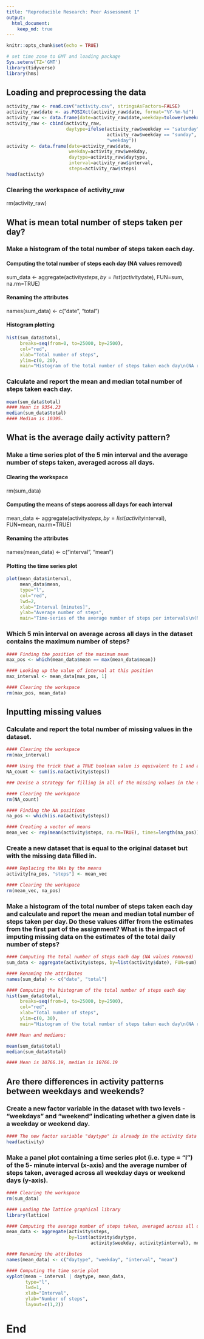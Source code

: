 ```yaml
---
title: "Reproducible Research: Peer Assessment 1"
output: 
  html_document:
    keep_md: true
---
```


```r
knitr::opts_chunk$set(echo = TRUE)
```

```r
# set time zone to GMT and loading package
Sys.setenv(TZ='GMT')
library(tidyverse)
library(hms)
```




## Loading and preprocessing the data

```r
activity_raw <- read.csv("activity.csv", stringsAsFactors=FALSE)
activity_raw$date <- as.POSIXct(activity_raw$date, format="%Y-%m-%d")
activity_raw <- data.frame(date=activity_raw$date,weekday=tolower(weekdays(activity_raw$date)), steps=activity_raw$steps,interval=activity_raw$interval)
activity_raw <- cbind(activity_raw, 
                      daytype=ifelse(activity_raw$weekday == "saturday" | 
                                     activity_raw$weekday == "sunday", "weekend", 
                                     "weekday"))
activity <- data.frame(date=activity_raw$date, 
                       weekday=activity_raw$weekday, 
                       daytype=activity_raw$daytype, 
                       interval=activity_raw$interval,
                       steps=activity_raw$steps)
head(activity)
```


### Clearing the workspace of activity_raw

rm(activity_raw)


## What is mean total number of steps taken per day?

### Make a histogram of the total number of steps taken each day.

#### Computing the total number of steps each day (NA values removed)
sum_data <- aggregate(activity$steps, by=list(activity$date), FUN=sum, na.rm=TRUE)

#### Renaming the attributes
names(sum_data) <- c("date", "total")

#### Histogram plotting

```r
hist(sum_data$total, 
     breaks=seq(from=0, to=25000, by=2500),
     col="red", 
     xlab="Total number of steps", 
     ylim=c(0, 20), 
     main="Histogram of the total number of steps taken each day\n(NA removed)")
```

### Calculate and report the mean and median total number of steps taken each day.

```r
mean(sum_data$total)
#### Mean is 9354.23
median(sum_data$total)
#### Median is 10395.
```



## What is the average daily activity pattern?

### Make a time series plot of the 5 min interval and the average number of steps taken, averaged across all days.

#### Clearing the workspace
rm(sum_data)

#### Computing the means of steps accross all days for each interval
mean_data <- aggregate(activity$steps, 
                       by=list(activity$interval), 
                       FUN=mean, 
                       na.rm=TRUE)

#### Renaming the attributes
names(mean_data) <- c("interval", "mean")

#### Plotting the time series plot
```r
plot(mean_data$interval, 
     mean_data$mean, 
     type="l", 
     col="red", 
     lwd=2, 
     xlab="Interval [minutes]", 
     ylab="Average number of steps", 
     main="Time-series of the average number of steps per intervals\n(NA removed)")
```
     

### Which 5 min interval on average across all days in the dataset contains the maximum number of steps?

```r
#### Finding the position of the maximum mean
max_pos <- which(mean_data$mean == max(mean_data$mean))

#### Looking up the value of interval at this position
max_interval <- mean_data[max_pos, 1]

#### Clearing the workspace
rm(max_pos, mean_data)
```



## Inputting missing values

### Calculate and report the total number of missing values in the dataset.

```r
#### Clearing the workspace
rm(max_interval)

#### Using the trick that a TRUE boolean value is equivalent to 1 and a FALSE to 0.
NA_count <- sum(is.na(activity$steps))

### Devise a strategy for filling in all of the missing values in the dataset. The strategy does not need to be sophisticated. For example, you could use the mean/median for that day, or the mean for that 5-minute interval, etc.

#### Clearing the workspace
rm(NA_count)

#### Finding the NA positions
na_pos <- which(is.na(activity$steps))

#### Creating a vector of means
mean_vec <- rep(mean(activity$steps, na.rm=TRUE), times=length(na_pos))
```


### Create a new dataset that is equal to the original dataset but with the missing data filled in.

```r
#### Replacing the NAs by the means
activity[na_pos, "steps"] <- mean_vec

#### Clearing the workspace
rm(mean_vec, na_pos)
```


### Make a histogram of the total number of steps taken each day and calculate and report the mean and median total number of steps taken per day. Do these values differ from the estimates from the first part of the assignment? What is the impact of imputing missing data on the estimates of the total daily number of steps?

```r
#### Computing the total number of steps each day (NA values removed)
sum_data <- aggregate(activity$steps, by=list(activity$date), FUN=sum)

#### Renaming the attributes
names(sum_data) <- c("date", "total")

#### Computing the histogram of the total number of steps each day
hist(sum_data$total, 
     breaks=seq(from=0, to=25000, by=2500),
     col="red", 
     xlab="Total number of steps", 
     ylim=c(0, 30), 
     main="Histogram of the total number of steps taken each day\n(NA replaced by mean value)")

#### Mean and medians:

mean(sum_data$total)
median(sum_data$total)

#### Mean is 10766.19, median is 10766.19
```

## Are there differences in activity patterns between weekdays and weekends?

### Create a new factor variable in the dataset with two levels - “weekdays” and “weekend” indicating whether a given date is a weekday or weekend day.


```r
#### The new factor variable "daytype" is already in the activity data frame
head(activity)
```

### Make a panel plot containing a time series plot (i.e. type = "l") of the 5- minute interval (x-axis) and the average number of steps taken, averaged across all weekday days or weekend days (y-axis).

```r
#### Clearing the workspace
rm(sum_data)

#### Loading the lattice graphical library
library(lattice)

#### Computing the average number of steps taken, averaged across all daytype variable
mean_data <- aggregate(activity$steps, 
                       by=list(activity$daytype, 
                               activity$weekday, activity$interval), mean)

#### Renaming the attributes
names(mean_data) <- c("daytype", "weekday", "interval", "mean")

#### Computing the time serie plot
xyplot(mean ~ interval | daytype, mean_data, 
       type="l", 
       lwd=1, 
       xlab="Interval", 
       ylab="Number of steps", 
       layout=c(1,2))
```
# End

